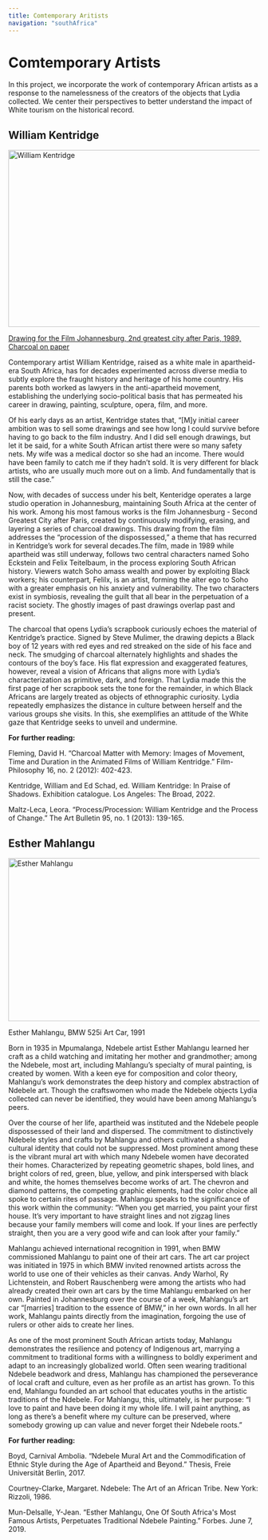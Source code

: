 ```yaml
---
title: Comtemporary Aritists
navigation: "southAfrica"
---
```

# Comtemporary Artists
In this project, we incorporate the work of contemporary African artists as a response to the namelessness of the creators of the objects that Lydia collected. We center their perspectives to better understand the impact of White tourism on the historical record.

## William Kentridge
<img src="https://northwestern.maps.arcgis.com/sharing/rest/content/items/304cb705ac37457c8d776a5014bc5ce5/data" alt="William Kentridge" width="512" height="355" /> <figcaption>[Drawing for the Film Johannesburg, 2nd greatest city after Paris, 1989, Charcoal on paper](https://www.kentridge.studio/explore-by-year/#!jig[1]/ML/7749) </figcaption>

 Contemporary artist William Kentridge, raised as a white male in apartheid-era South Africa, has for decades experimented across diverse media to subtly explore the fraught history and heritage of his home country. His parents both worked as lawyers in the anti-apartheid movement, establishing the underlying socio-political basis that has permeated his career in drawing, painting, sculpture, opera, film, and more.

Of his early days as an artist, Kentridge states that, “[M]y initial career ambition was to sell some drawings and see how long I could survive before having to go back to the film industry. And I did sell enough drawings, but let it be said, for a white South African artist there were so many safety nets. My wife was a medical doctor so she had an income. There would have been family to catch me if they hadn’t sold. It is very different for black artists, who are usually much more out on a limb. And fundamentally that is still the case.”

Now, with decades of success under his belt, Kenteridge operates a large studio operation in Johannesburg, maintaining South Africa at the center of his work. Among his most famous works is the film Johannesburg - Second Greatest City after Paris, created by continuously modifying, erasing, and layering a series of charcoal drawings. This drawing from the film addresses the “procession of the dispossessed,” a theme that has recurred in Kentridge’s work for several decades.The film, made in 1989 while apartheid was still underway, follows two central characters named Soho Eckstein and Felix Teitelbaum, in the process exploring South African history. Viewers watch Soho amass wealth and power by exploiting Black workers; his counterpart, Felilx, is an artist, forming the alter ego to Soho with a greater emphasis on his anxiety and vulnerability. The two characters exist in symbiosis, revealing the guilt that all bear in the perpetuation of a racist society. The ghostly images of past drawings overlap past and present. 

The charcoal that opens Lydia’s scrapbook curiously echoes the material of Kentridge’s practice. Signed by Steve Mulimer, the drawing depicts a Black boy of 12 years with red eyes and red streaked on the side of his face and neck. The smudging of charcoal alternately highlights and shades the contours of the boy’s face. His flat expression and exaggerated features, however, reveal a vision of Africans that aligns more with Lydia’s characterization as primitive, dark, and foreign. That Lydia made this the first page of her scrapbook sets the tone for the remainder, in which Black Africans are largely treated as objects of ethnographic curiosity. Lydia repeatedly emphasizes the distance in culture between herself and the various groups she visits. In this, she exemplifies an attitude of the White gaze that Kentridge seeks to unveil and undermine.

**For further reading:**

Fleming, David H. “Charcoal Matter with Memory: Images of Movement, Time and Duration in the Animated Films of William Kentridge.” Film-Philosophy 16, no. 2 (2012): 402-423.

Kentridge, William and Ed Schad, ed. William Kentridge: In Praise of Shadows. Exhibition catalogue. Los Angeles: The Broad, 2022.

Maltz-Leca, Leora. “Process/Procession: William Kentridge and the Process of Change.” The Art Bulletin 95, no. 1 (2013): 139-165.


## Esther Mahlangu
<img src="https://northwestern.maps.arcgis.com/sharing/rest/content/items/d7281bd76b3f48f7a3ef9577e8f139f6/data" alt="Esther Mahlangu" width="512" height="327" /> <figcaption>Esther Mahlangu, BMW 525i Art Car, 1991</figcaption>

Born in 1935 in Mpumalanga, Ndebele artist Esther Mahlangu learned her craft as a child watching and imitating her mother and grandmother; among the Ndebele, most art, including Mahlangu’s specialty of mural painting, is created by women. With a keen eye for composition and color theory, Mahlangu’s work demonstrates the deep history and complex abstraction of Ndebele art. Though the craftswomen who made the Ndebele objects Lydia collected can never be identified, they would have been among Mahlangu’s peers.

Over the course of her life, apartheid was instituted and the Ndebele people dispossessed of their land and dispersed. The commitment to distinctively Ndebele styles and crafts by Mahlangu and others cultivated a shared cultural identity that could not be suppressed. Most prominent among these is the vibrant mural art with which many Ndebele women have decorated their homes. Characterized by repeating geometric shapes, bold lines, and bright colors of red, green, blue, yellow, and pink interspersed with black and white, the homes themselves become works of art. The chevron and diamond patterns, the competing graphic elements, had the color choice all spoke to certain rites of passage. Mahlangu speaks to the significance of this work within the community: “When you get married, you paint your first house. It’s very important to have straight lines and not zigzag lines because your family members will come and look. If your lines are perfectly straight, then you are a very good wife and can look after your family.”

Mahlangu achieved international recognition in 1991, when BMW commissioned Mahlangu to paint one of their art cars. The art car project was initiated in 1975 in which BMW invited  renowned artists across the world to use one of their vehicles as their canvas. Andy Warhol, Ry Lichtenstein, and Robert Rauschenberg were among the artists who had already created their own art cars by the time Mahlangu embarked on her own. Painted in Johannesburg over the course of a week, Mahlangu’s art car “[marries] tradition to the essence of BMW,” in her own words. In all her work, Mahlangu paints directly from the imagination, forgoing the use of rulers or other aids to create her lines.

As one of the most prominent South African artists today, Mahlangu demonstrates the resilience and potency of Indigenous art, marrying a commitment to traditional forms with a willingness to boldly experiment and adapt to an increasingly globalized world. Often seen wearing traditional Ndebele beadwork and dress, Mahlangu has championed the perseverance of local craft and culture, even as her profile as an artist has grown. To this end, Mahlangu founded an art school that educates youths in the artistic traditions of the Ndebele. For Mahlangu, this, ultimately, is her purpose: “I love to paint and have been doing it my whole life. I will paint anything, as long as there’s a benefit where my culture can be preserved, where somebody growing up can value and never forget their Ndebele roots.”

**For further reading:**

Boyd, Carnival Ambolia. “Ndebele Mural Art and the Commodification of Ethnic Style during the Age of Apartheid and Beyond.” Thesis, Freie Universitãt Berlin, 2017.

Courtney-Clarke, Margaret. Ndebele: The Art of an African Tribe. New York: Rizzoli, 1986.

Mun-Delsalle, Y-Jean. “Esther Mahlangu, One Of South Africa's Most Famous Artists, Perpetuates Traditional Ndebele Painting.” Forbes. June 7, 2019.